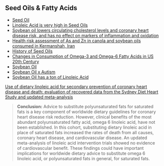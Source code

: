 ## Seed Oils & Fatty Acids

- [Seed Oil](https://twitter.com/jeffnobbs/status/1618653988110606338)
- [Linoleic Acid is very high in Seed Oils](https://academic.oup.com/advances/article/4/3/311/4644566?login=true.)
- [Soybean oil lowers circulating cholesterol levels and coronary heart disease risk, and has no effect on markers of inflammation and oxidation](https://www.sciencedirect.com/sdfe/reader/pii/S0899900721002057/pdf)
- [Health risk assessment of As and Zn in canola and soybean oils consumed in Kermanshah, Iran](http://jaehr.muk.ac.ir/article_40222_bfe660a4db187dc5d091da437519d25a.pdf)
- [History of Seed Oils](https://twitter.com/_AustinHerbert/status/1650660870253584387?s=20)
- [Changes in Consumption of Omega-3 and Omega-6 Fatty Acids in US 20th Century](https://pubmed.ncbi.nlm.nih.gov/21367944/)
- [Soybean Oil](https://www.ourpaleolife.com/soybean-oil/)
- [Soybean Oil x Autism](https://www.sciencedaily.com/releases/2020/01/200117080827.htm#:~:text=Summary%3A,disease%2C%20anxiety%2C%20and%20depression.)
- [Soybean Oil has a ton of Linoleic Acid](https://www.hsph.harvard.edu/nutritionsource/2014/11/05/dietary-linoleic-acid-and-risk-of-coronary-heart-disease/#:~:text=Linoleic%20acid%20is%20the%20predominant,well%20as%20nuts%20and%20seeds.)


[Use of dietary linoleic acid for secondary prevention of coronary heart disease and death: evaluation of recovered data from the Sydney Diet Heart Study and updated meta-analysis](https://pubmed.ncbi.nlm.nih.gov/23386268/)

> **Conclusion:** Advice to substitute polyunsaturated fats for saturated fats is a key component of worldwide dietary guidelines for coronary heart disease risk reduction. However, clinical benefits of the most abundant polyunsaturated fatty acid, omega 6 linoleic acid, have not been established. In this cohort, substituting dietary linoleic acid in place of saturated fats increased the rates of death from all causes, coronary heart disease, and cardiovascular disease. An updated meta-analysis of linoleic acid intervention trials showed no evidence of cardiovascular benefit. These findings could have important implications for worldwide dietary advice to substitute omega 6 linoleic acid, or polyunsaturated fats in general, for saturated fats.